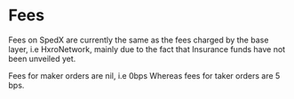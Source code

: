 # Fees

Fees on SpedX are currently the same as the fees charged by the base layer, i.e HxroNetwork, mainly due to the fact that Insurance funds
have not been unveiled yet.

Fees for maker orders are nil, i.e 0bps
Whereas fees for taker orders are 5 bps.
